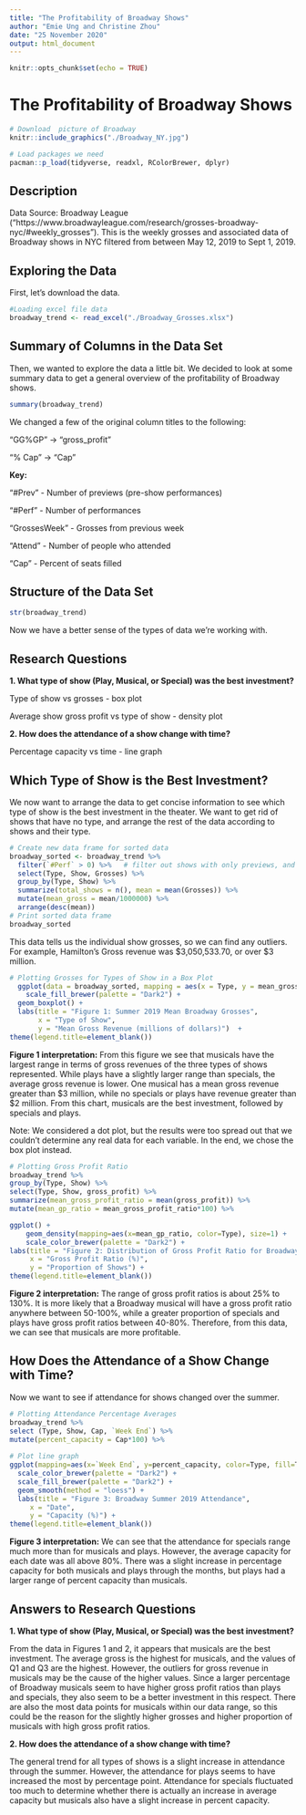 ---
title: "The Profitability of Broadway Shows"
author: "Emie Ung and Christine Zhou"
date: "25 November 2020"
output: html_document
---

```{r setup}
knitr::opts_chunk$set(echo = TRUE)
```

# The Profitability of Broadway Shows

```{r picture}
# Download  picture of Broadway
knitr::include_graphics("./Broadway_NY.jpg")
```

```{r load}
# Load packages we need
pacman::p_load(tidyverse, readxl, RColorBrewer, dplyr)
```

## Description

Data Source: Broadway League ("https://www.broadwayleague.com/research/grosses-broadway-nyc/#weekly_grosses"). This is the weekly grosses and associated data of Broadway shows in NYC filtered from between May 12, 2019 to Sept 1, 2019.

## Exploring the Data

First, let's download the data.

```{r excel}
#Loading excel file data
broadway_trend <- read_excel("./Broadway_Grosses.xlsx")
```

## Summary of Columns in the Data Set

Then, we wanted to explore the data a little bit. We decided to look at some summary data to get a general overview of the profitability of Broadway shows.

```{r summary}
summary(broadway_trend)
```

We changed a few of the original column titles to the following:

"GG%GP" -> "gross_profit"

"% Cap" -> "Cap"

**Key:**

"#Prev" - Number of previews (pre-show performances)

"#Perf" - Number of performances

"Grosses\r\nPrev Week" - Grosses from previous week

"Attend" - Number of people who attended

"Cap" - Percent of seats filled

## Structure of the Data Set

```{r structure}
str(broadway_trend)
```
Now we have a better sense of the types of data we're working with.

## Research Questions

**1. What type of show (Play, Musical, or Special) was the best investment?**

Type of show vs grosses - box plot

Average show gross profit vs type of show - density plot

**2. How does the attendance of a show change with time?**

Percentage capacity vs time - line graph


## Which Type of Show is the Best Investment?

We now want to arrange the data to get concise information to see which type of show is the best investment in the theater. We want to get rid of shows that have no type, and arrange the rest of the data according to shows and their type.

```{r sort data}
# Create new data frame for sorted data
broadway_sorted <- broadway_trend %>%
  filter(`#Perf` > 0) %>%   # filter out shows with only previews, and no performances
  select(Type, Show, Grosses) %>% 
  group_by(Type, Show) %>%
  summarize(total_shows = n(), mean = mean(Grosses)) %>%
  mutate(mean_gross = mean/1000000) %>%
  arrange(desc(mean))
# Print sorted data frame
broadway_sorted
```

This data tells us the individual show grosses, so we can find any outliers. For example, Hamilton's Gross revenue was $3,050,533.70, or over $3 million.

```{r box plot}
# Plotting Grosses for Types of Show in a Box Plot
  ggplot(data = broadway_sorted, mapping = aes(x = Type, y = mean_gross, fill = Type)) +
    scale_fill_brewer(palette = "Dark2") +    
  geom_boxplot() +
  labs(title = "Figure 1: Summer 2019 Mean Broadway Grosses",
       x = "Type of Show",
       y = "Mean Gross Revenue (millions of dollars)")  +
theme(legend.title=element_blank())
```

**Figure 1 interpretation:** From this figure we see that musicals have the largest range in terms of gross revenues of the three types of shows represented. While plays have a slightly larger range than specials, the average gross revenue is lower. One musical has a mean gross revenue greater than $3 million, while no specials or plays have revenue greater than $2 million. From this chart, musicals are the best investment, followed by specials and plays.

Note: We considered a dot plot, but the results were too spread out that we couldn't determine any real data for each variable. In the end, we chose the box plot instead.

```{r gross profit}
# Plotting Gross Profit Ratio
broadway_trend %>%
group_by(Type, Show) %>%
select(Type, Show, gross_profit) %>%
summarize(mean_gross_profit_ratio = mean(gross_profit)) %>%
mutate(mean_gp_ratio = mean_gross_profit_ratio*100) %>%

ggplot() +
    geom_density(mapping=aes(x=mean_gp_ratio, color=Type), size=1) +
    scale_color_brewer(palette = "Dark2") +
labs(title = "Figure 2: Distribution of Gross Profit Ratio for Broadway Summer 2019",
     x = "Gross Profit Ratio (%)",
     y = "Proportion of Shows") +    
theme(legend.title=element_blank())

```

**Figure 2 interpretation:** The range of gross profit ratios is about 25% to 130%. It is more likely that a Broadway musical will have a gross profit ratio anywhere between 50-100%, while a greater proportion of specials and plays have gross profit ratios between 40-80%. Therefore, from this data, we can see that musicals are more profitable.

## How Does the Attendance of a Show Change with Time?

Now we want to see if attendance for shows changed over the summer.

```{r attendance}
# Plotting Attendance Percentage Averages
broadway_trend %>%
select (Type, Show, Cap, `Week End`) %>%
mutate(percent_capacity = Cap*100) %>%
  
# Plot line graph
ggplot(mapping=aes(x=`Week End`, y=percent_capacity, color=Type, fill=Type)) +
  scale_color_brewer(palette = "Dark2") +
  scale_fill_brewer(palette = "Dark2") +
  geom_smooth(method = "loess") +
  labs(title = "Figure 3: Broadway Summer 2019 Attendance",
     x = "Date",
     y = "Capacity (%)") +    
theme(legend.title=element_blank())
```

**Figure 3 interpretation:** We can see that the attendance for specials range much more than for musicals and plays. However, the average capacity for each date was all above 80%. There was a slight increase in percentage capacity for both musicals and plays through the months, but plays had a larger range of percent capacity than musicals.

## Answers to Research Questions

**1. What type of show (Play, Musical, or Special) was the best investment?**

From the data in Figures 1 and 2, it appears that musicals are the best investment. The average gross is the highest for musicals, and the values of Q1 and Q3 are the highest. However, the outliers for gross revenue in musicals may be the cause of the higher values. Since a larger percentage of Broadway musicals seem to have higher gross profit ratios than plays and specials, they also seem to be a better investment in this respect. There are also the most data points for musicals within our data range, so this could be the reason for the slightly higher grosses and higher proportion of musicals with high gross profit ratios.

**2. How does the attendance of a show change with time?**

The general trend for all types of shows is a slight increase in attendance through the summer. However, the attendance for plays seems to have increased the most by percentage point. Attendance for specials fluctuated too much to determine whether there is actually an increase in average capacity but musicals also have a slight increase in percent capacity.
